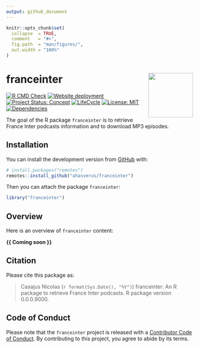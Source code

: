 ```yaml
---
output: github_document
---
```


<!-- README.md is generated from README.Rmd. Please edit that file -->


```r
knitr::opts_chunk$set(
  collapse  = TRUE,
  comment   = "#>",
  fig.path  = "man/figures/",
  out.width = "100%"
)
```



franceinter <img src="man/figures/hexsticker.png" height="120" align="right"/>
=========================================================

<!-- badges: start -->
[![R CMD Check](https://github.com/ahasverus/franceinter/actions/workflows/R-CMD-check.yaml/badge.svg)](https://github.com/ahasverus/franceinter/actions/workflows/R-CMD-check.yaml)
[![Website deployment](https://github.com/ahasverus/franceinter/actions/workflows/pkgdown.yaml/badge.svg)](https://github.com/ahasverus/franceinter/actions/workflows/pkgdown.yaml)
[![Project Status: Concept](https://www.repostatus.org/badges/latest/concept.svg)](https://www.repostatus.org/#concept)
[![LifeCycle](man/figures/lifecycle/lifecycle-experimental.svg)](https://lifecycle.r-lib.org/articles/stages.html#experimental)
[![License: MIT](https://img.shields.io/badge/License-MIT-yellow.svg)](https://choosealicense.com/licenses/mit/)
[![Dependencies](https://img.shields.io/badge/dependencies-3/40-green?style=flat)](#)
<!-- badges: end -->


The goal of the R package `franceinter` is to retrieve France Inter podcasts
information and to download MP3 episodes.



## Installation

You can install the development version from [GitHub](https://github.com/) with:

```r
# install.packages("remotes")
remotes::install_github("ahasverus/franceinter")
```

Then you can attach the package `franceinter`:

```r
library("franceinter")
```



## Overview

Here is an overview of `franceinter` content: 

**{{ Coming soon }}**



## Citation

Please cite this package as: 

> Casajus Nicolas (`r format(Sys.Date(), "%Y")`) franceinter: An R 
package to retrieve France Inter podcasts. R package version 0.0.0.9000.



## Code of Conduct

Please note that the `franceinter` project is released with a 
[Contributor Code of Conduct](https://contributor-covenant.org/version/2/0/CODE_OF_CONDUCT.html). 
By contributing to this project, you agree to abide by its terms.
